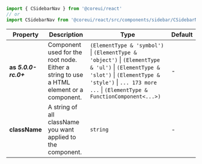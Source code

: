 
```jsx
import { CSidebarNav } from '@coreui/react'
// or
import CSidebarNav from '@coreui/react/src/components/sidebar/CSidebarNav'
```

| Property | Description | Type | Default |
| --- | --- | --- | --- |
| **as** **_5.0.0-rc.0+_** | Component used for the root node. Either a string to use a HTML element or a component. | `(ElementType & 'symbol')` \| `(ElementType & 'object')` \| `(ElementType & 'ul')` \| `(ElementType & 'slot')` \| `(ElementType & 'style')` \| `... 173 more ...` \| `(ElementType & FunctionComponent<...>)` | - |
| **className** | A string of all className you want applied to the component. | `string` | - |
